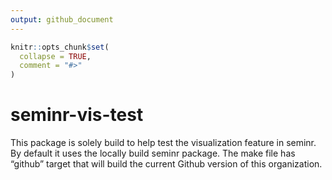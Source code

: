 ```yaml
---
output: github_document
---
```


<!-- README.md is generated from README.Rmd. Please edit that file -->

```r
knitr::opts_chunk$set(
  collapse = TRUE,
  comment = "#>"
)
```

# seminr-vis-test

<!-- badges: start -->
<!-- badges: end -->

This package is solely build to help test the visualization feature in seminr.
By default it uses the locally build seminr package. 
The make file has "github" target that will build the current Github version of 
this organization.

